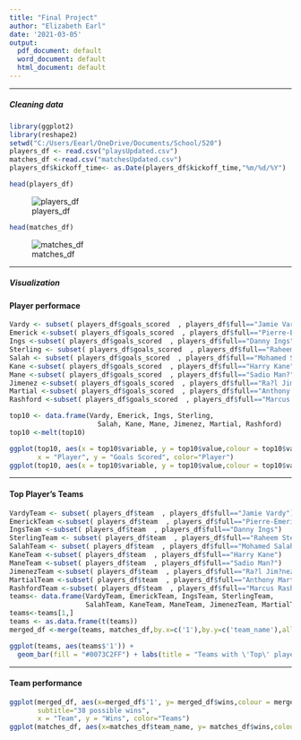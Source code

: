 ---
title: "Final Project"
author: "Elizabeth Earl"
date: '2021-03-05'
output:
  pdf_document: default
  word_document: default
  html_document: default
---
***
##### Cleaning data
```{r include=FALSE} 
library(ggplot2)
library(reshape2) 
setwd("C:/Users/Eearl/OneDrive/Documents/School/520")
players_df <- read.csv("playsUpdated.csv")
matches_df <-read.csv("matchesUpdated.csv")
players_df$kickoff_time<- as.Date(players_df$kickoff_time,"%m/%d/%Y")

```
```{r eval=FALSE}
head(players_df)
```
![players_df](players.jpg)

```{r eval=FALSE}
head(matches_df)
```
![matches_df](matches.jpg)

***
##### Visualization
#### Player performace
```{r include=FALSE}
Vardy <- subset( players_df$goals_scored  , players_df$full=="Jamie Vardy")
Emerick <-subset( players_df$goals_scored  , players_df$full=="Pierre-Emerick Aubameyang")
Ings <-subset( players_df$goals_scored  , players_df$full=="Danny Ings")
Sterling <- subset( players_df$goals_scored  , players_df$full=="Raheem Sterling")
Salah <- subset( players_df$goals_scored  , players_df$full=="Mohamed Salah")
Kane <-subset( players_df$goals_scored  , players_df$full=="Harry Kane")
Mane <-subset( players_df$goals_scored  , players_df$full=="Sadio Man?")
Jimenez <-subset( players_df$goals_scored  , players_df$full=="Ra?l Jim?nez")
Martial <-subset( players_df$goals_scored  , players_df$full=="Anthony Martial")
Rashford <-subset( players_df$goals_scored  , players_df$full=="Marcus Rashford")

top10 <- data.frame(Vardy, Emerick, Ings, Sterling,
                      Salah, Kane, Mane, Jimenez, Martial, Rashford)
top10 <-melt(top10)
```
```{r echo=FALSE}
ggplot(top10, aes(x = top10$variable, y = top10$value,colour = top10$variable)) + geom_point() + labs(title = "Goals Scored by Top 10 Players",
       x = "Player", y = "Goals Scored", color="Player")
ggplot(top10, aes(x = top10$variable, y = top10$value,colour = top10$variable)) + geom_bar(stat="identity") + labs(title = "Total Goals Scored All Season", x = "Player", y = "Goals Scored", color="Player")

```

***
#### Top Player's Teams
```{r include=FALSE}
VardyTeam <- subset( players_df$team  , players_df$full=="Jamie Vardy")
EmerickTeam <-subset( players_df$team  , players_df$full=="Pierre-Emerick Aubameyang")
IngsTeam <-subset( players_df$team  , players_df$full=="Danny Ings")
SterlingTeam <- subset( players_df$team  , players_df$full=="Raheem Sterling")
SalahTeam <- subset( players_df$team  , players_df$full=="Mohamed Salah")
KaneTeam <-subset( players_df$team  , players_df$full=="Harry Kane")
ManeTeam <-subset( players_df$team  , players_df$full=="Sadio Man?")
JimenezTeam <-subset( players_df$team  , players_df$full=="Ra?l Jim?nez")
MartialTeam <-subset( players_df$team  , players_df$full=="Anthony Martial")
RashfordTeam <-subset( players_df$team  , players_df$full=="Marcus Rashford")
teams<- data.frame(VardyTeam, EmerickTeam, IngsTeam, SterlingTeam,
                   SalahTeam, KaneTeam, ManeTeam, JimenezTeam, MartialTeam, RashfordTeam)
teams<-teams[1,]
teams <- as.data.frame(t(teams))
merged_df <-merge(teams, matches_df,by.x=c('1'),by.y=c('team_name'),all.x=T)
```
```{r echo=FALSE}
ggplot(teams, aes(teams$'1')) +
  geom_bar(fill = "#0073C2FF") + labs(title = "Teams with \'Top\' players",x = "Team", y = "Frequency")
```

***
#### Team performance
```{r echo=FALSE}
ggplot(merged_df, aes(x=merged_df$'1', y= merged_df$wins,colour = merged_df$'1')) + geom_point() + labs(title = "Wins by \'Top\' Player Teams",
       subtitle="38 possible wins",
       x = "Team", y = "Wins", color="Teams")
ggplot(matches_df, aes(x=matches_df$team_name, y= matches_df$wins,colour = matches_df$team_name)) + geom_point() +scale_x_discrete(guide = guide_axis(n.dodge=3))+ labs(title = "Wins by Team",subtitle="38 possible wins",x = "Team", y = "Wins", color="Teams")

```
